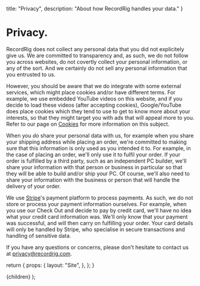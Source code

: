 
  title: "Privacy",
  description: "About how RecordRig handles your data."
}

# Privacy.

RecordRig does not collect any personal data that you did not explicitely give us. We are committed to transparency and, as such, we do not follow you across websites, do not covertly collect your personal information, or any of the sort. And we certainly do not sell any personal information that you entrusted to us.

However, you should be aware that we do integrate with some external services, which might place cookies and/or have different terms. For example, we use embedded YouTube videos on this website, and if you decide to load these videos (after accepting cookies), Google/YouTube does place cookies which they tend to use to get to know more about your interests, so that they might target you with ads that will appeal more to you. Refer to our page on [Cookies](/cookies) for more information on this subject.

When you _do_ share your personal data with us, for example when you share your shipping address while placing an order, we're committed to making sure that this information is only used as you intended it to. For example, in the case of placing an order, we'll only use it to fulfil your order. If your order is fulfilled by a third party, such as an independent PC builder, we'll share your information with that person or business in particular so that they will be able to build and/or ship your PC. Of course, we'll also need to share your information with the business or person that will handle the delivery of your order.

We use [Stripe](https://stripe.com)'s payment platform to process payments. As such, we do not store or process your payment information ourselves. For example, when you use our Check Out and decide to pay by credit card, we'll have no idea what your credit card information was. We'll only know that your payment was successful, and will then carry on fulfilling your order. Your card details will only be handled by Stripe, who specialise in secure transactions and handling of sensitive data.

If you have any questions or concerns, please don't hesitate to contact us at [privacy@recordrig.com](mailto:privacy@recordrig.com).

  return {
    props: {
      layout: "Site",
    },
  };
}

  <TextPage metadata={metadata}>
    {children}
  </TextPage>
);
